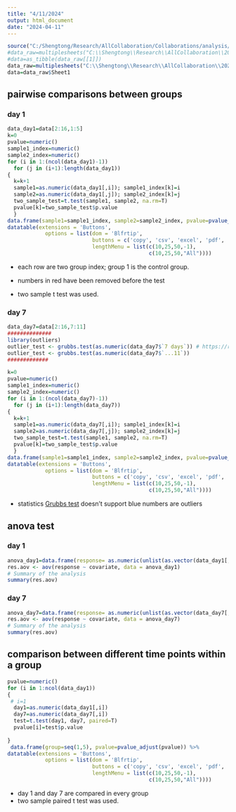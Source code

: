 ```yaml
---
title: "4/11/2024"
output: html_document
date: "2024-04-11"
---
```



```r
source("C:/Shengtong/Research/AllCollaboration/Collaborations/analysis/Rfunctions.R")
#data_raw=multiplesheets("C:\\Shengtong\\Research\\AllCollaboration\\2024\\202403\\Youssef\\Data Averages.xlsx")
#data=as_tibble(data_raw[[1]])
data_raw=multiplesheets("C:\\Shengtong\\Research\\AllCollaboration\\2024\\202404\\Zainab\\Zainab_MTT assay_Percentage viability data_041024.xlsx")
data=data_raw$Sheet1
```


## pairwise comparisons between groups 

### day 1 

```r
data_day1=data[2:16,1:5]
k=0
pvalue=numeric()
sample1_index=numeric()
sample2_index=numeric()
for (i in 1:(ncol(data_day1)-1))
  for (j in (i+1):length(data_day1))
{
  k=k+1  
  sample1=as.numeric(data_day1[,i]); sample1_index[k]=i
  sample2=as.numeric(data_day1[,j]); sample2_index[k]=j
  two_sample_test=t.test(sample1, sample2, na.rm=T)
  pvalue[k]=two_sample_test$p.value
  }
data.frame(sample1=sample1_index, sample2=sample2_index, pvalue=pvalue_adjust(pvalue))%>%
datatable(extensions = 'Buttons',
            options = list(dom = 'Blfrtip',
                           buttons = c('copy', 'csv', 'excel', 'pdf', 'print'),
                           lengthMenu = list(c(10,25,50,-1),
                                             c(10,25,50,"All"))))


```

* each row are two group index; group 1 is the control group.  

* numbers in red have been removed before the test 

* two  sample t test was used. 


### day 7 



```r
data_day7=data[2:16,7:11]
##############
library(outliers)
outlier_test <- grubbs.test(as.numeric(data_day7$`7 days`)) # https://rpubs.com/Alema/1000582
outlier_test <- grubbs.test(as.numeric(data_day7$`...11`))
#############

k=0
pvalue=numeric()
sample1_index=numeric()
sample2_index=numeric()
for (i in 1:(ncol(data_day7)-1))
  for (j in (i+1):length(data_day7))
{
  k=k+1  
  sample1=as.numeric(data_day7[,i]); sample1_index[k]=i
  sample2=as.numeric(data_day7[,j]); sample2_index[k]=j
  two_sample_test=t.test(sample1, sample2, na.rm=T)
  pvalue[k]=two_sample_test$p.value
  }
data.frame(sample1=sample1_index, sample2=sample2_index, pvalue=pvalue_adjust(pvalue))%>%
datatable(extensions = 'Buttons',
            options = list(dom = 'Blfrtip',
                           buttons = c('copy', 'csv', 'excel', 'pdf', 'print'),
                           lengthMenu = list(c(10,25,50,-1),
                                             c(10,25,50,"All"))))


```

*  statistics [Grubbs test](https://rpubs.com/Alema/1000582) doesn't support blue numbers are outliers 


## anova test 



### day 1 

```r
anova_day1=data.frame(response= as.numeric(unlist(as.vector(data_day1[,2:5]))), covariate=rep(c("group2", "group3", "group4", "group5"), each=nrow(data_day1)))
res.aov <- aov(response ~ covariate, data = anova_day1)
# Summary of the analysis
summary(res.aov)
```


### day 7 

```r
anova_day7=data.frame(response= as.numeric(unlist(as.vector(data_day7[,2:5]))), covariate=rep(c("group2", "group3", "group4", "group5"), each=nrow(data_day7)))
res.aov <- aov(response ~ covariate, data = anova_day7)
# Summary of the analysis
summary(res.aov)
```


## comparison between different time points within a group 

```r
pvalue=numeric()
for (i in 1:ncol(data_day1))
{
 # i=1
  day1=as.numeric(data_day1[,i])
  day7=as.numeric(data_day7[,i])
  test=t.test(day1, day7, paired=T)
  pvalue[i]=test$p.value
  
}
 data.frame(group=seq(1,5), pvalue=pvalue_adjust(pvalue)) %>%
datatable(extensions = 'Buttons',
            options = list(dom = 'Blfrtip',
                           buttons = c('copy', 'csv', 'excel', 'pdf', 'print'),
                           lengthMenu = list(c(10,25,50,-1),
                                             c(10,25,50,"All"))))

```

* day 1 and day 7 are compared in every group 
* two sample paired t test was used. 
